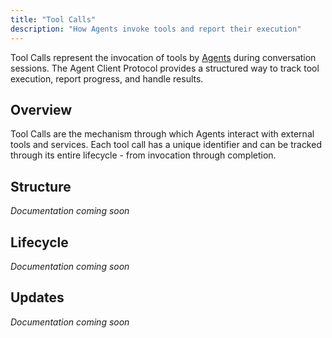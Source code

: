 ```yaml
---
title: "Tool Calls"
description: "How Agents invoke tools and report their execution"
---
```


Tool Calls represent the invocation of tools by [Agents](./overview#agent) during conversation sessions. The Agent Client Protocol provides a structured way to track tool execution, report progress, and handle results.

## Overview

Tool Calls are the mechanism through which Agents interact with external tools and services. Each tool call has a unique identifier and can be tracked through its entire lifecycle - from invocation through completion.

## Structure

*Documentation coming soon*

## Lifecycle

*Documentation coming soon*

## Updates

*Documentation coming soon*

